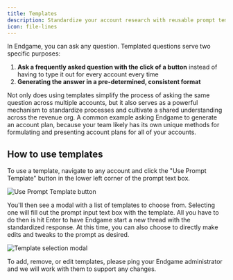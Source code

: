```yaml
---
title: Templates
description: Standardize your account research with reusable prompt templates
icon: file-lines
---
```


In Endgame, you can ask any question. Templated questions serve two specific purposes:

1. **Ask a frequently asked question with the click of a button** instead of having to type it out for every account every time
2. **Generating the answer in a pre-determined, consistent format**

Not only does using templates simplify the process of asking the same question across multiple accounts, but it also serves as a powerful mechanism to standardize processes and cultivate a shared understanding across the revenue org. A common example asking Endgame to generate an account plan, because your team likely has its own unique methods for formulating and presenting account plans for all of your accounts.

## How to use templates

To use a template, navigate to any account and click the "Use Prompt Template" button in the lower left corner of the prompt text box.

<img
  src="/images/Screenshot_2025-06-24_at_12.47.21_PM.png"
  alt="Use Prompt Template button"
  className="rounded-lg"
/>

You'll then see a modal with a list of templates to choose from. Selecting one will fill out the prompt input text box with the template. All you have to do then is hit Enter to have Endgame start a new thread with the standardized response. At this time, you can also choose to directly make edits and tweaks to the prompt as desired.

<img
  src="/images/Screenshot_2025-06-24_at_12.49.34_PM.png"
  alt="Template selection modal"
  className="rounded-lg"
/>

<Info>
  To add, remove, or edit templates, please ping your Endgame administrator and we will work with them to support any changes.
</Info>